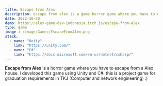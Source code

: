 ```yaml
---
title: Escape from Alex
description: escape from alex is a game horror game where you have to escape from a haunted house. I used Unity and C# to develop this game.
date: 2022-10-20
demo: https://alex-game-dev-indonesia.itch.io/escape-from-alex
type: game
image : /image/Games/EscapeFromAlex.png
stack:
  - name: "Unity"
    link: "https://unity.com/"
  - name: "C#"
    link: "https://docs.microsoft.com/en-us/dotnet/csharp/"
---
```


**Escape from Alex** is a horror game where you have to escape from a Alex house.
I developed this game using Unity and C#.
this is a project game for graduation requirements in TKJ (Computer and network engineering) :)

